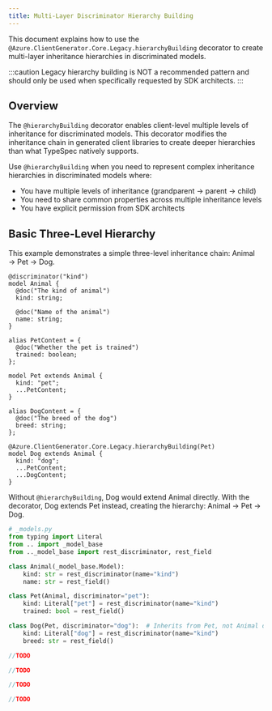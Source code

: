 ```yaml
---
title: Multi-Layer Discriminator Hierarchy Building
---
```



This document explains how to use the `@Azure.ClientGenerator.Core.Legacy.hierarchyBuilding` decorator to create multi-layer inheritance hierarchies in discriminated models.

:::caution
Legacy hierarchy building is NOT a recommended pattern and should only be used when specifically requested by SDK architects.
:::

## Overview

The `@hierarchyBuilding` decorator enables client-level multiple levels of inheritance for discriminated models. This decorator modifies the inheritance chain in generated client libraries to create deeper hierarchies than what TypeSpec natively supports.

Use `@hierarchyBuilding` when you need to represent complex inheritance hierarchies in discriminated models where:

- You have multiple levels of inheritance (grandparent → parent → child)
- You need to share common properties across multiple inheritance levels
- You have explicit permission from SDK architects

## Basic Three-Level Hierarchy

This example demonstrates a simple three-level inheritance chain: Animal → Pet → Dog.

<ClientTabs>
<ClientTabItem lang="typespec">

```typespec
@discriminator("kind")
model Animal {
  @doc("The kind of animal")
  kind: string;

  @doc("Name of the animal")
  name: string;
}

alias PetContent = {
  @doc("Whether the pet is trained")
  trained: boolean;
};

model Pet extends Animal {
  kind: "pet";
  ...PetContent;
}

alias DogContent = {
  @doc("The breed of the dog")
  breed: string;
};

@Azure.ClientGenerator.Core.Legacy.hierarchyBuilding(Pet)
model Dog extends Animal {
  kind: "dog";
  ...PetContent;
  ...DogContent;
}
```

Without `@hierarchyBuilding`, Dog would extend Animal directly. With the decorator, Dog extends Pet instead, creating the hierarchy: Animal → Pet → Dog.

</ClientTabItem>
<ClientTabItem lang="python">

```python
# _models.py
from typing import Literal
from .. import _model_base
from .._model_base import rest_discriminator, rest_field

class Animal(_model_base.Model):
    kind: str = rest_discriminator(name="kind")
    name: str = rest_field()

class Pet(Animal, discriminator="pet"):
    kind: Literal["pet"] = rest_discriminator(name="kind")
    trained: bool = rest_field()

class Dog(Pet, discriminator="dog"):  # Inherits from Pet, not Animal directly
    kind: Literal["dog"] = rest_discriminator(name="kind")
    breed: str = rest_field()
```

</ClientTabItem>
<ClientTabItem lang="csharp">

```csharp
//TODO
```

</ClientTabItem>
<ClientTabItem lang="typescript">

```typescript
//TODO
```

</ClientTabItem>
<ClientTabItem lang="java">

```java
//TODO
```

</ClientTabItem>
<ClientTabItem lang="go">

```go
//TODO
```

